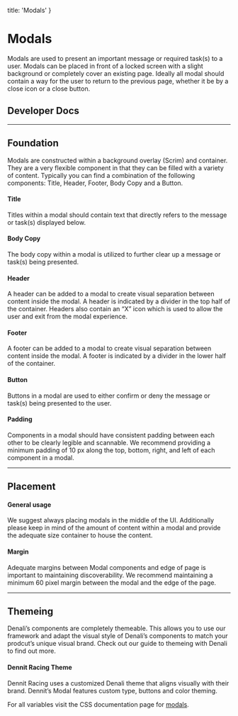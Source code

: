 
  title: 'Modals'
}

# Modals
Modals are used to present an important message or required task(s) to a user. Modals can be placed in front of a locked screen with a slight background or completely cover an existing page. Ideally all modal should contain a way for the user to return to the previous page, whether it be by a close icon or a close button.

## Developer Docs

<div className="row">
  <ResourceCard name="CSS" icon="css" caption="Avaiable Now" link="https://denali-design.github.io/denali-css/?path=/story/components-modal--default" />
  <ResourceCard name="Ember" icon="ember" caption="Avaiable Now" link="https://denali-design.github.io/denali-ember/?path=/story/denalimodal--default" />
  <ResourceCard name="React" icon="react" caption="Coming Soon" disabled />
</div>

---

## Foundation
Modals are constructed within a background overlay (Scrim) and container. They are a very flexible component in that they can be filled with a variety of content. Typically you can find a combination of the following components: Title, Header, Footer, Body Copy and a Button.

#### Title
Titles within a modal should contain text that directly refers to the message or task(s) displayed below.

#### Body Copy
The body copy within a modal is utilized to further clear up a message or task(s) being presented.

#### Header
A header can be added to a modal to create visual separation between content inside the modal. A header is indicated by a divider in the top half of the container. Headers also contain an “X” icon which is used to allow the user and exit from the modal experience.

#### Footer
A footer can be added to a modal to create visual separation between content inside the modal. A footer is indicated by a divider in the lower half of the container. 

#### Button
Buttons in a modal are used to either confirm or deny the message or task(s) being presented to the user.

<SingleImage 
  image="/images/components/modals/foundation.png" 
/>

#### Padding
Components in a modal should have consistent padding between each other to be clearly legible and scannable. We recommend providing a minimum padding of 10 px along the top, bottom, right, and left of each component in a modal.

<SingleImage 
  image="/images/components/modals/foundation-padding.png" 
/>

---

## Placement

#### General usage
We suggest always placing modals in the middle of the UI. Additionally please keep in mind of the amount of content within a modal and provide the adequate size container to house the content.

<DoubleImage 
  firstType="do"
  firstImage="/images/components/modals/placement-general-do.png"
  firstCaption="use  a small modal to contain an alert."
  secondType="dont"
  secondImage="/images/components/modals/placement-general-dont.png"
  secondCaption="use a large modal to contain an alert."
/>

#### Margin
Adequate margins between Modal components and edge of page is important to maintaining discoverability. We recommend maintaining a minimum 60 pixel margin between the modal and the edge of the page.

<SingleImage 
  image="/images/components/modals/placement-margins.png" 
/>


---

## Themeing
Denali’s components are completely themeable. This allows you to use our framework and adapt the visual style of Denali’s components to match your prodcut’s unique visual brand. Check out our guide to themeing with Denali to find out more.

#### Dennit Racing Theme
Dennit Racing uses a customized Denali theme that aligns visually with their brand. Dennit’s Modal features custom type, buttons and color theming.

<SingleImage 
  image="/images/components/modals/theming.png" 
/>

For all variables visit the CSS documentation page for [modals](https://denali-design.github.io/denali-css/?path=/story/get-started-variables--page#modal).



